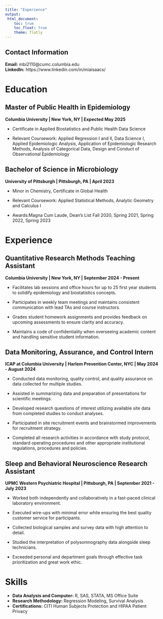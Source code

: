 ```yaml
---
title: "Experience"
output:
 html_document:
    toc: true
    toc_float: true
    theme: flatly
---
```


## Contact Information
**Email:** mbi2110@cumc.columbia.edu  
**LinkedIn:** https://www.linkedin.com/in/miaisaacs/

# Education

## Master of Public Health in Epidemiology  
**Columbia University | New York, NY | Expected May 2025**

- Certificate in Applied Biostatistics and Public Health Data Science

- Relevant Coursework: Applied Regression I and II, Data Science I, Applied Epidemiologic Analysis, Application of Epidemiologic Research Methods, Analysis of Categorical Data, Design and Conduct of Observational Epidemiology

## Bachelor of Science in Microbiology
**University of Pittsburgh | Pittsburgh, PA | April 2023**

- Minor in Chemistry, Certificate in Global Health

- Relevant Coursework: Applied Statistical Methods, Analytic Geometry and Calculus I

- Awards:Magna Cum Laude, Dean's List Fall 2020, Spring 2021, Spring 2022, Spring 2023

# Experience

## Quantitative Research Methods Teaching Assistant  
**Columbia University | New York, NY | September 2024 - Present**  

- Facilitates lab sessions and office hours for up to 25 first year students to solidify epidemiology and biostatistics concepts.

- Participates in weekly team meetings and maintains consistent communication with lead TAs and course instructors.

- Grades student homework assignments and provides feedback on upcoming assessments to ensure clarity and accuracy.

- Maintains a code of confidentiality when overseeing academic content and handling sensitive student information.

## Data Monitoring, Assurance, and Control Intern  
**ICAP at Columbia University | Harlem Prevention Center, NYC | May 2024 - August 2024**  

- Conducted data monitoring, quality control, and quality assurance on data collected for multiple studies.

- Assisted in summarizing data and preparation of presentations for scientific meetings. 

- Developed research questions of interest utilizing available site data from completed studies to conduct analyses.

- Participated in site recruitment events and brainstormed improvements for recruitment strategy. 

- Completed all research activities in accordance with study protocol, standard operating procedures and other appropriate institutional regulations, procedures and policies.

## Sleep and Behavioral Neuroscience Research Assistant
**UPMC Western Psychiatric Hospital | Pittsburgh, PA | September 2021 - July 2023**

- Worked both independently and collaboratively in a fast-paced clinical laboratory environment. 

- Executed wire-ups with minimal error while ensuring the best quality customer service for participants.

- Collected biological samples and survey data with high attention to detail. 

- Studied the interpretation of polysomnography data alongside sleep technicians. 

- Exceeded personal and department goals through effective task prioritization and great work ethic.

# Skills
- **Data Analysis and Computer:** R, SAS, STATA, MS Office Suite
- **Research Methodology:** Regression Modeling, Survival Analysis
- **Certifications:** CITI Human Subjects Protection and HIPAA Patient Privacy	

